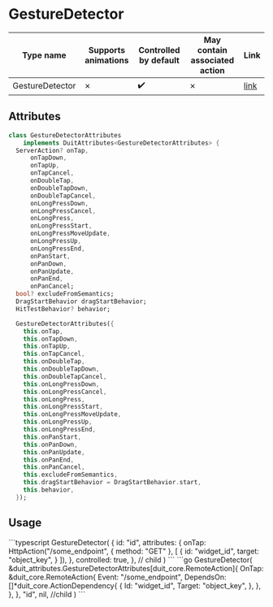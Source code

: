 
# GestureDetector

| Type name | Supports animations | Controlled by default | May contain associated action | Link |
| - | - | - | - | - |
| GestureDetector | &cross; | :heavy_check_mark: | &cross; | [link](https://api.flutter.dev/flutter/widgets/GestureDetector-class.html) |

## Attributes

```dart
class GestureDetectorAttributes
    implements DuitAttributes<GestureDetectorAttributes> {
  ServerAction? onTap,
      onTapDown,
      onTapUp,
      onTapCancel,
      onDoubleTap,
      onDoubleTapDown,
      onDoubleTapCancel,
      onLongPressDown,
      onLongPressCancel,
      onLongPress,
      onLongPressStart,
      onLongPressMoveUpdate,
      onLongPressUp,
      onLongPressEnd,
      onPanStart,
      onPanDown,
      onPanUpdate,
      onPanEnd,
      onPanCancel;
  bool? excludeFromSemantics;
  DragStartBehavior dragStartBehavior;
  HitTestBehavior? behavior;

  GestureDetectorAttributes({
    this.onTap,
    this.onTapDown,
    this.onTapUp,
    this.onTapCancel,
    this.onDoubleTap,
    this.onDoubleTapDown,
    this.onDoubleTapCancel,
    this.onLongPressDown,
    this.onLongPressCancel,
    this.onLongPress,
    this.onLongPressStart,
    this.onLongPressMoveUpdate,
    this.onLongPressUp,
    this.onLongPressEnd,
    this.onPanStart,
    this.onPanDown,
    this.onPanUpdate,
    this.onPanEnd,
    this.onPanCancel,
    this.excludeFromSemantics,
    this.dragStartBehavior = DragStartBehavior.start,
    this.behavior,
  });
```

## Usage

<Tabs groupId="lang">
  <TabItem value="ts" label="TypeScript" default>
    ```typescript
    GestureDetector(
        {
            id: "id",
            attributes: {
                onTap: HttpAction("/some_endpoint", { method: "GET" }, [
                    {
                        id: "widget_id",
                        target: "object_key",
                    }
                ]),
            },
            controlled: true,
        },
        // child
    )
    ```
  </TabItem>
  <TabItem value="go" label="Go">
    ```go
	GestureDetector(
		&duit_attributes.GestureDetectorAttributes[duit_core.RemoteAction]{
			OnTap: &duit_core.RemoteAction{
				Event: "/some_endpoint",
				DependsOn: []*duit_core.ActionDependency{
					{
						Id: "widget_id",
						Target: "object_key",	
					},
				},
			},
		},
		"id",
		nil, //child
	)
    ```
  </TabItem>
</Tabs>


